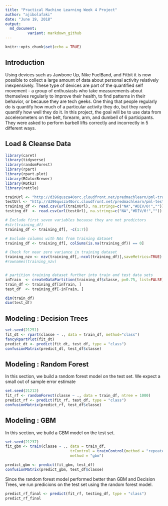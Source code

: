 ---
title: "Practical Machine Learning Week 4 Project"
author: "ajibolafaki"
date: "June 19, 2018"
output: 
  md_document:
          variant: markdown_github
---

```{r setup, include=FALSE, warnings=FALSE, message = FALSE}
knitr::opts_chunk$set(echo = TRUE)

```

## Introduction

Using devices such as Jawbone Up, Nike FuelBand, and Fitbit it is now possible to collect a large amount of data about personal activity relatively inexpensively. These type of devices are part of the quantified self movement - a group of enthusiasts who take measurements about themselves regularly to improve their health, to find patterns in their behavior, or because they are tech geeks. One thing that people regularly do is quantify how much of a particular activity they do, but they rarely quantify how well they do it. In this project, the goal will be to use data from accelerometers on the belt, forearm, arm, and dumbell of 6 participants. They were asked to perform barbell lifts correctly and incorrectly in 5 different ways.

## Load & Cleanse Data

```{r, results='hide', warnings=FALSE, message = FALSE}

library(caret)
library(tidyverse)
library(randomForest)
library(rpart)
library(rpart.plot)
library(RColorBrewer)
library(RGtk2)
library(rattle)

trainUrl <- "http://d396qusza40orc.cloudfront.net/predmachlearn/pml-training.csv"
testUrl <- "http://d396qusza40orc.cloudfront.net/predmachlearn/pml-testing.csv"
training_df <- read.csv(url(trainUrl), na.strings=c("NA","#DIV/0!",""))
testing_df  <- read.csv(url(testUrl), na.strings=c("NA","#DIV/0!",""))

# Exclude first seven variables because they are not predictors
#str(training_df)
training_df <- training_df[, -c(1:7)]

# Exclude columns with NAs from training dataset
training_df <- training_df[, colSums(is.na(training_df)) == 0]

# Check for near zero variance in training dataset
training_nzv <- nzv(training_df[,-ncol(training_df)],saveMetrics=TRUE)
#rownames(training_nzv)


# partition training dataset further into train and test data sets
inTrain  <- createDataPartition(training_df$classe, p=0.75, list=FALSE)
train_df <- training_df[inTrain, ]
test_df  <- training_df[-inTrain, ]

dim(train_df)
dim(test_df)

```

## Modeling : Decision Trees

```{r}
set.seed(21251)
fit_dt <- rpart(classe ~ ., data = train_df, method="class")
fancyRpartPlot(fit_dt)
predict_dt <- predict(fit_dt, test_df, type = "class")
confusionMatrix(predict_dt, test_df$classe)

```




## Modeling : Random Forest
In this section, we build a random forest model on the test set. We expect a small out of sample error estimate

```{r}
set.seed(21212)
fit_rf <- randomForest(classe ~ ., data = train_df, ntree = 1000)
predict_rf <- predict(fit_rf, test_df, type = "class")
confusionMatrix(predict_rf, test_df$classe)

```



## Modeling : GBM
In this section, we build a GBM model on the test set.

```{r results='hide', warnings=FALSE, message = FALSE}

set.seed(21237)
fit_gbm <- train(classe ~ ., data = train_df, 
                             trControl = trainControl(method = "repeatedcv", number = 5, repeats = 1),
                             method = "gbm")

```

```{r}

predict_gbm <- predict(fit_gbm, test_df)
confusionMatrix(predict_gbm, test_df$classe)

```

Since the random forest model performed better than GBM and Decision Trees, we run predicions on the 
test set using the random forest model.

```{r}

predict_rf_final <- predict(fit_rf, testing_df, type = "class")
predict_rf_final

```


